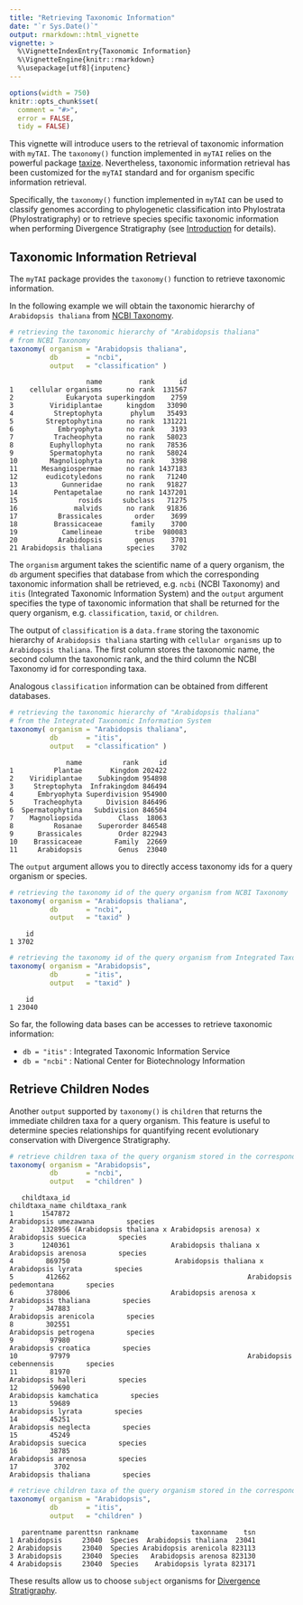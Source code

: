 ```yaml
---
title: "Retrieving Taxonomic Information"
date: "`r Sys.Date()`"
output: rmarkdown::html_vignette
vignette: >
  %\VignetteIndexEntry{Taxonomic Information}
  %\VignetteEngine{knitr::rmarkdown}
  %\usepackage[utf8]{inputenc}
---
```


```r
options(width = 750)
knitr::opts_chunk$set(
  comment = "#>",
  error = FALSE,
  tidy = FALSE)
```


This vignette will introduce users to the retrieval of taxonomic information with `myTAI`. 
The `taxonomy()` function implemented in `myTAI` relies on the powerful package [taxize](http://cran.r-project.org/web/packages/taxize/index.html).
Nevertheless, taxonomic information retrieval has been customized for the `myTAI` standard
and for organism specific information retrieval.

Specifically, the `taxonomy()` function implemented in `myTAI` can be used to classify genomes
according to phylogenetic classification into Phylostrata (Phylostratigraphy) or to retrieve species specific taxonomic information when performing Divergence Stratigraphy (see [Introduction](Introduction.html) for details).


## Taxonomic Information Retrieval

The `myTAI` package provides the `taxonomy()` function to retrieve taxonomic information.


In the following example we will obtain the taxonomic hierarchy of `Arabidopsis thaliana` from [NCBI Taxonomy](http://www.ncbi.nlm.nih.gov/taxonomy).


```r
# retrieving the taxonomic hierarchy of "Arabidopsis thaliana"
# from NCBI Taxonomy
taxonomy( organism = "Arabidopsis thaliana", 
          db       = "ncbi",
          output   = "classification" )

```

```
                   name         rank      id
1    cellular organisms      no rank  131567
2             Eukaryota superkingdom    2759
3         Viridiplantae      kingdom   33090
4          Streptophyta       phylum   35493
5        Streptophytina      no rank  131221
6           Embryophyta      no rank    3193
7          Tracheophyta      no rank   58023
8         Euphyllophyta      no rank   78536
9         Spermatophyta      no rank   58024
10        Magnoliophyta      no rank    3398
11      Mesangiospermae      no rank 1437183
12       eudicotyledons      no rank   71240
13           Gunneridae      no rank   91827
14         Pentapetalae      no rank 1437201
15               rosids     subclass   71275
16              malvids      no rank   91836
17          Brassicales        order    3699
18         Brassicaceae       family    3700
19           Camelineae        tribe  980083
20          Arabidopsis        genus    3701
21 Arabidopsis thaliana      species    3702
```

The `organism` argument takes the scientific name of a query organism, the `db` argument
specifies that database from which the corresponding taxonomic information shall be retrieved,
e.g. `ncbi` (NCBI Taxonomy) and `itis` (Integrated Taxonomic Information System) and the `output` argument specifies the type of taxonomic information
that shall be returned for the query organism, e.g. `classification`, `taxid`, or `children`.

The output of `classification` is a `data.frame` storing the taxonomic hierarchy of `Arabidopsis thaliana`
starting with `cellular organisms` up to `Arabidopsis thaliana`. The first column stores the taxonomic name,
the second column the taxonomic rank, and the third column the NCBI Taxonomy id for corresponding taxa.

Analogous `classification` information can be obtained from different databases.


```r
# retrieving the taxonomic hierarchy of "Arabidopsis thaliana"
# from the Integrated Taxonomic Information System
taxonomy( organism = "Arabidopsis thaliana", 
          db       = "itis",
          output   = "classification" )

```

```
              name          rank     id
1          Plantae       Kingdom 202422
2    Viridiplantae    Subkingdom 954898
3     Streptophyta  Infrakingdom 846494
4      Embryophyta Superdivision 954900
5     Tracheophyta      Division 846496
6  Spermatophytina   Subdivision 846504
7    Magnoliopsida         Class  18063
8          Rosanae    Superorder 846548
9      Brassicales         Order 822943
10    Brassicaceae        Family  22669
11     Arabidopsis         Genus  23040
```

The `output` argument allows you to directly access taxonomy ids for a query organism or species.

```r
# retrieving the taxonomy id of the query organism from NCBI Taxonomy
taxonomy( organism = "Arabidopsis thaliana", 
          db       = "ncbi", 
          output   = "taxid" )
```

```
    id
1 3702
```

```r
# retrieving the taxonomy id of the query organism from Integrated Taxonomic Information Service
taxonomy( organism = "Arabidopsis", 
          db       = "itis", 
          output   = "taxid" )
```

```
    id
1 23040
```

So far, the following data bases can be accesses to retrieve taxonomic information:

* `db = "itis"` : Integrated Taxonomic Information Service
* `db = "ncbi"` : National Center for Biotechnology Information


## Retrieve Children Nodes

Another `output` supported by `taxonomy()` is `children` that returns the immediate children taxa
for a query organism. This feature is useful to determine species relationships for quantifying recent evolutionary conservation with Divergence Stratigraphy. 

```r
# retrieve children taxa of the query organism stored in the correspondning database
taxonomy( organism = "Arabidopsis", 
          db       = "ncbi", 
          output   = "children" )
```

```
   childtaxa_id                                                     childtaxa_name childtaxa_rank
1       1547872                                              Arabidopsis umezawana        species
2       1328956 (Arabidopsis thaliana x Arabidopsis arenosa) x Arabidopsis suecica        species
3       1240361                         Arabidopsis thaliana x Arabidopsis arenosa        species
4        869750                          Arabidopsis thaliana x Arabidopsis lyrata        species
5        412662                                            Arabidopsis pedemontana        species
6        378006                         Arabidopsis arenosa x Arabidopsis thaliana        species
7        347883                                              Arabidopsis arenicola        species
8        302551                                              Arabidopsis petrogena        species
9         97980                                               Arabidopsis croatica        species
10        97979                                            Arabidopsis cebennensis        species
11        81970                                                Arabidopsis halleri        species
12        59690                                             Arabidopsis kamchatica        species
13        59689                                                 Arabidopsis lyrata        species
14        45251                                               Arabidopsis neglecta        species
15        45249                                                Arabidopsis suecica        species
16        38785                                                Arabidopsis arenosa        species
17         3702                                               Arabidopsis thaliana        species
```

```r
# retrieve children taxa of the query organism stored in the correspondning database
taxonomy( organism = "Arabidopsis", 
          db       = "itis", 
          output   = "children" )
```

```
   parentname parenttsn rankname             taxonname    tsn
1 Arabidopsis     23040  Species  Arabidopsis thaliana  23041
2 Arabidopsis     23040  Species Arabidopsis arenicola 823113
3 Arabidopsis     23040  Species   Arabidopsis arenosa 823130
4 Arabidopsis     23040  Species    Arabidopsis lyrata 823171
```

These results allow us to choose `subject` organisms for [Divergence Stratigraphy](https://github.com/HajkD/orthologr/blob/master/vignettes/divergence_stratigraphy.Rmd).

